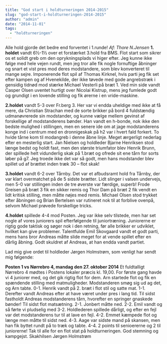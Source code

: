 ```yaml
---
title: "God start i holdturneringen 2014-2015"
slug: "god-start-i-holdturneringen-2014-2015"
author: "admin"
date: "2014-11-01"
tags: 
  - "holdturneringen"
---
```


Alle hold gjorde det bedre end forventet i 1.runde! _Af: Thore N.Jensen_ **1\. holdet** vandt 6½-1½ over et forstærket 3.hold fra BMS. Flot start som sikrer os et solidt greb om den oprykningsplads vi higer efter. Jeg kunne ikke følge med hele vejen rundt, men jeg tror alle fik nogle fornuftige åbninger og snart et vist pres mod deres modstandere, som blev konverteret til mange sejre. Imponerende flot spil af Thomas Kirknel, hvis parti jeg fik set efter kampen og af Hvenekilde, der ikke tøvede med gode angrebstræk i gensidig tidnød mod stærke Michael Vesterli på bræt 1. Ved min side vandt Casper Olsen uventet hurtigt over Nicolai Kistrup, mens jeg fumlede godt og grundigt i en lovende stilling og fik ørerne i en vride-maskine.

**2.holdet** vandt 5-3 over Fr.berg 3. Her var vi endda uheldige med ikke at få mere, da Christian Strachan med de sorte brikker på bord 4 fuldstændig udmanøvrerede sin modstander, og kunne vælge mellem gevinst af forskellige af modstanderens bønder. Han vandt en h-bonde, nok ikke den bedste mulighed i stillingen, men en senere ide om at jage modstanderens konge ind i centrum med en dronnigeskak på h2 var i hvert fald forkert. To hvide tårne kom til modangreb i denne åbne linje. Meget ærgerligt nederlag efter en mesterlig start. Jan Nielsen og holdleder Bjarne Henriksen stod længe bedst og holdt fast, men den største triumfator blev Henrik Brunn, der spillede helt vidunderlig skak på 1.bræt og ofrede sit ene tårn for sorts løber på g7. Jeg troede ikke det var så godt, men hans modstander blev spillet ud af brættet inden træk 30 – flot skak!

**3.holdet** vandt 6-2 over Tårnby. Det var et afbudsramt hold fra Tårnby, der var klart overmatchet på de 5 sidste brætter. Lidt slinger i valsen undervejs, men 5-0 var stillingen inden de tre øverste var færdige, superb! Frode Greisen på bræt 3 fik en sikker remis og Thor Dam på bræt 2 fik vendt en lidt kritisk stilling, men måtte nøjes med remis. Michael Olsen stod trykket efter åbningen og Brian Bertelsen var rutineret nok til at forblive ovenpå, selvom Michael prøvede forskellige tricks.

**4.holdet** spillede 4-4 mod Posten. Jeg var ikke selv tilstede, men har set nogle af vores juniorers spil efterfølgende til juniortræning. Juniorerne er rigtig gode taktisk og søger nok i den retning, før alle brikker er udviklet, hvilket kan give problemer. Talentfulde Emil Skovgaard vandt et godt parti, mens hans bror Andreas måtte slide meget for at vende spillet efter en dårlig åbning. Godt skuldret af Andreas, at han endda vandt partiet.

Lad mig give ordet til holdleder Jørgen Holmstrøm, som venligt har sendt mig følgende:

**Posten 1 vs Nørrebro 4, mandag den 27. oktober 2014** Et fuldtalligt Nørrebro 4 mødtes i Postens lokaler præcis kl. 19,00. For første gang havde vi 4 juniorer med, og det gik rigtig flot for dem. Arn startede flot og fik en spændende stilling med matmuligheder. Modstanderen smøg sig ud ag det, og Arn tabte. 0-1. Henrik vandt på 2. bræt i flot stil og satte mat. 1-1. Derefter vandt Andreas efter at have været under pres i lang tid. Til sidst fastholdt Andreas modstanderens tårn, hvorefter en springer gnaskede bønder! Til sidst flot matsætning. 2-1. Jonbert måtte ned. 2-2. Emil vandt og så førte vi pludselig med 3-2. Holdlederen spillede dårligt, og efter en fejl var det modstanderens tur til at lave en fejl. 4-2. Emmet kæmpede flot og længe men måtte til sidst ned. 4-3. Aage var sidste mand på skansen, men han fik byttet rundt på to træk og tabte. 4-4. 2 points til senioererne og 2 til juniorerne! Tak til alle for en flot stat på holdturneringen. God stemning og kampgejst. Skakhilsen Jørgen Holmstrøm
